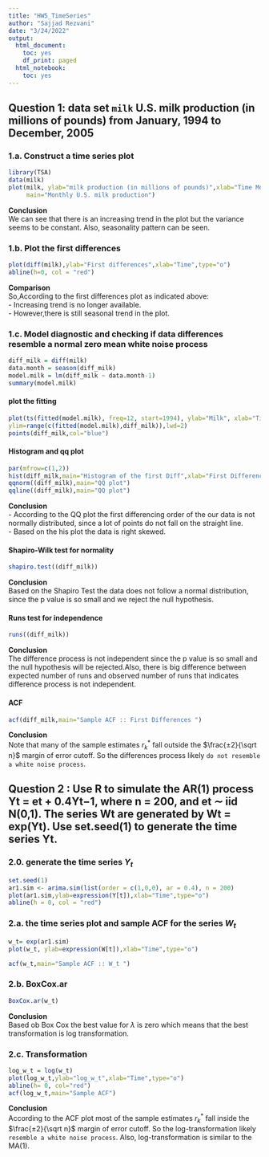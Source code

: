 ```yaml
---
title: "HW5_TimeSeries"
author: "Sajjad Rezvani"
date: "3/24/2022"
output:
  html_document:
    toc: yes
    df_print: paged
  html_notebook:
    toc: yes
---
```


## Question 1: data set `milk` U.S. milk production (in millions of pounds) from January, 1994 to December, 2005

### 1.a. Construct a time series plot   
```r
library(TSA)
data(milk)
plot(milk, ylab="milk production (in millions of pounds)",xlab="Time Month",type="o",
     main="Monthly U.S. milk production")
```

**Conclusion**   
We can see that there is an increasing trend in the plot but the variance seems to be constant. Also, seasonality pattern can be seen.

### 1.b. Plot the first differences   
```r
plot(diff(milk),ylab="First differences",xlab="Time",type="o")
abline(h=0, col = "red")
```

**Comparison**   
So,According to the first differences plot as indicated above:   
- Increasing trend is no longer available.  
- However,there is still seasonal trend in the plot.  



### 1.c. Model diagnostic and checking if  data differences resemble a normal zero mean white noise process

```r
diff_milk = diff(milk)
data.month = season(diff_milk)
model.milk = lm(diff_milk ~ data.month-1)
summary(model.milk)
```

#### plot the fitting

```r
plot(ts(fitted(model.milk), freq=12, start=1994), ylab="Milk", xlab="Time", type="l",
ylim=range(c(fitted(model.milk),diff_milk)),lwd=2)
points(diff_milk,col="blue")
```


#### Histogram and qq plot    
```r
par(mfrow=c(1,2))
hist(diff_milk,main="Histogram of the first Diff",xlab="First Difference")
qqnorm((diff_milk),main="QQ plot")
qqline((diff_milk),main="QQ plot")
```
**Conclusion**  
- According to the QQ plot the first differencing order of the our data is not normally distributed, since a lot of points do not fall on the straight line.  
- Based on the his plot the data is right skewed.  

#### Shapiro-Wilk test for normality   
```r
shapiro.test((diff_milk))
```

**Conclusion**   
Based on the Shapiro Test the data does not follow a normal distribution, since the p value is so small and we reject the null hypothesis.   

#### Runs test for independence    
```r
runs((diff_milk))

```
**Conclusion**   
The difference process is not independent since the p value is so small and the null hypothesis will be rejected.Also, there is big difference between expected number of runs and observed number of runs that indicates difference process is not independent.   

#### ACF  
```r
acf(diff_milk,main="Sample ACF :: First Differences ")
```

**Conclusion**   
Note that many of the sample estimates $r^*_k$ fall outside the $\frac{±2}{\sqrt n}$ margin of error cutoff. So the differences process likely `do not resemble a white noise process`.   


## Question 2 : Use R to simulate the AR(1) process Yt = et + 0.4Yt−1, where n = 200, and et ∼ iid N(0,1). The series Wt are generated by Wt = exp(Yt). Use set.seed(1) to generate the time series Yt.

### 2.0. generate the time series $Y_t$ 
```r
set.seed(1)
ar1.sim <- arima.sim(list(order = c(1,0,0), ar = 0.4), n = 200)
plot(ar1.sim,ylab=expression(Y[t]),xlab="Time",type="o")
abline(h = 0, col = "red")
```

### 2.a. the time series plot and sample ACF for the series $W_t$   
```r
w_t= exp(ar1.sim)
plot(w_t, ylab=expression(W[t]),xlab="Time",type="o")

acf(w_t,main="Sample ACF :: W_t ")

```

### 2.b. BoxCox.ar    
```r
BoxCox.ar(w_t)
```
**Conclusion**  
Based ob Box Cox the best value for $\lambda$ is zero which means that the best transformation is log transformation. 


### 2.c. Transformation   
```r
log_w_t = log(w_t)
plot(log_w_t,ylab="log_w_t",xlab="Time",type="o")
abline(h= 0, col="red")
acf(log_w_t,main="Sample ACF")
```
**Conclusion**  
According to the ACF plot most of the sample estimates $r^*_k$ fall inside the $\frac{±2}{\sqrt n}$ margin of error cutoff. So the log-transformation likely `resemble a white noise process`. 
Also, log-transformation is similar to the MA(1).   




